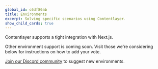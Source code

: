 ```yaml
---
global_id: c6df80ab
title: Environments
excerpt: Solving specific scenarios using Contentlayer.
show_child_cards: true
---
```


Contentlayer supports a tight integration with Next.js.

Other environment support is coming soon. Visit those we're considering below for instructions on how to add your vote.

[Join our Discord community](https://discord.gg/rytFErsARm) to suggest new environments.

